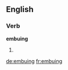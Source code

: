 ==English==

===Verb===
'''embuing'''

# {{present participle of|[[embus]]}}

[[de:embuing]]
[[fr:embuing]]